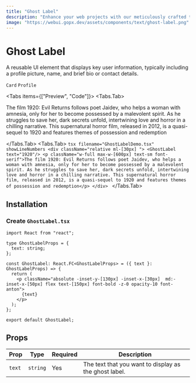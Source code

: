```yaml
---
title: "Ghost Label"
description: "Enhance your web projects with our meticulously crafted text components powered by Tailwind CSS and Framer Motion. Seamlessly integrate responsive, visually appealing typography into your designs with just a few lines of code."
image: "https://webui.gopx.dev/assets/components/text/ghost-label.png"
---
```



# Ghost Label

<p className="opacity-80 text-lg">A reusable UI element that displays key user information, typically including a profile picture, name, and brief bio or contact details.</p>

`Card` `Profile`

<Tabs items={["Preview", "Code"]}>
  <Tabs.Tab>
    <Showcase>
      <div className="relative ml-[30px] ">
        <GhostLabel text="1920"/>
        <p className="w-full max-w-[600px] text-sm font-serif">The film 1920: Evil Returns follows poet Jaidev, who helps a woman with amnesia, only for her to become possessed by a malevolent spirit. As he struggles to save her, dark secrets unfold, intertwining love and horror in a chilling narrative. This supernatural horror film, released in 2012, is a quasi-sequel to 1920 and features themes of possession and redemption</p>
      </div>
    </Showcase>
  </Tabs.Tab>
  <Tabs.Tab>
    ```tsx filename="GhostLabelDemo.tsx" showLineNumbers
    <div className="relative ml-[30px] ">
      <GhostLabel text="1920"/>
      <p className="w-full max-w-[600px] text-sm font-serif">The film 1920: Evil Returns follows poet Jaidev, who helps a woman with amnesia, only for her to become possessed by a malevolent spirit. As he struggles to save her, dark secrets unfold, intertwining love and horror in a chilling narrative. This supernatural horror film, released in 2012, is a quasi-sequel to 1920 and features themes of possession and redemption</p>
    </div>
    ```
  </Tabs.Tab>
</Tabs>

## Installation

### Create `GhostLabel.tsx` 

```tsx filename="GhostLabel.tsx" showLineNumbers 
import React from "react";

type GhostLabelProps = {
  text: string;
};

const GhostLabel: React.FC<GhostLabelProps> = ({ text }: GhostLabelProps) => {
  return (
    <p className="absolute -inset-y-[130px] -inset-x-[30px]  md:-inset-x-[50px] flex text-[150px] font-bold -z-0 opacity-10 font-anton">
      {text}
    </p>
  );
};

export default GhostLabel;
```

## Props

| Prop     | Type    | Required | Description                                          |
|----------|---------|----------|------------------------------------------------------|
| `text`   | `string`| Yes      | The text that you want to display as the ghost label.|
